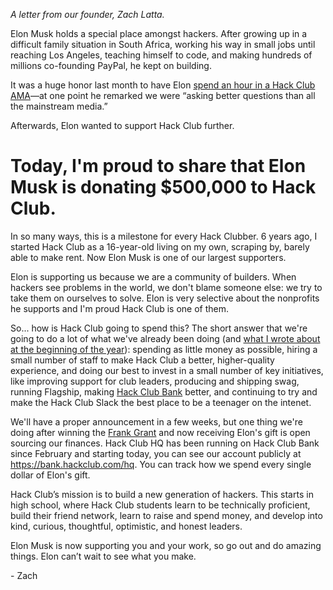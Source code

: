 _A letter from our founder, Zach Latta._

Elon Musk holds a special place amongst hackers. After growing up in a
difficult family situation in South Africa, working his way in small jobs until
reaching Los Angeles, teaching himself to code, and making hundreds of millions
co-founding PayPal, he kept on building.

It was a huge honor last month to have Elon [spend an hour in a Hack Club
AMA](https://youtu.be/riru9OzScwk)—at one point he remarked we were “asking
better questions than all the mainstream media.”

Afterwards, Elon wanted to support Hack Club further.

# Today, I'm proud to share that Elon Musk is donating $500,000 to Hack Club.

In so many ways, this is a milestone for every Hack Clubber. 6 years ago, I
started Hack Club as a 16-year-old living on my own, scraping by, barely able
to make rent. Now Elon Musk is one of our largest supporters.

Elon is supporting us because we are a community of builders. When hackers see
problems in the world, we don't blame someone else: we try to take them on
ourselves to solve. Elon is very selective about the nonprofits he supports and
I'm proud Hack Club is one of them.

So... how is Hack Club going to spend this? The short answer that we're going
to do a lot of what we've already been doing (and [what I wrote about at the
beginning of the year](https://zachinto2020.wordpress.com/2019/12/31/as-midnight-approaches/)):
spending as little money as possible, hiring a small number of staff to make
Hack Club a better, higher-quality experience, and doing our best to invest in
a small number of key initiatives, like improving support for club leaders,
producing and shipping swag, running Flagship, making [Hack Club
Bank](https://hackclub.com/bank/) better, and continuing to try and make the
Hack Club Slack the best place to be a teenager on the intenet.

We'll have a proper announcement in a few weeks, but one thing we're doing
after winning the [Frank Grant](https://grant.frank.ly/) and now receiving
Elon's gift is open sourcing our finances. Hack Club HQ has been running on
Hack Club Bank since February and starting today, you can see our account
publicly at https://bank.hackclub.com/hq. You can track how we spend every
single dollar of Elon's gift.

Hack Club’s mission is to build a new generation of hackers. This starts in
high school, where Hack Club students learn to be technically proficient, build
their friend network, learn to raise and spend money, and develop into kind,
curious, thoughtful, optimistic, and honest leaders.

Elon Musk is now supporting you and your work, so go out and do amazing things.
Elon can’t wait to see what you make.

\- Zach
